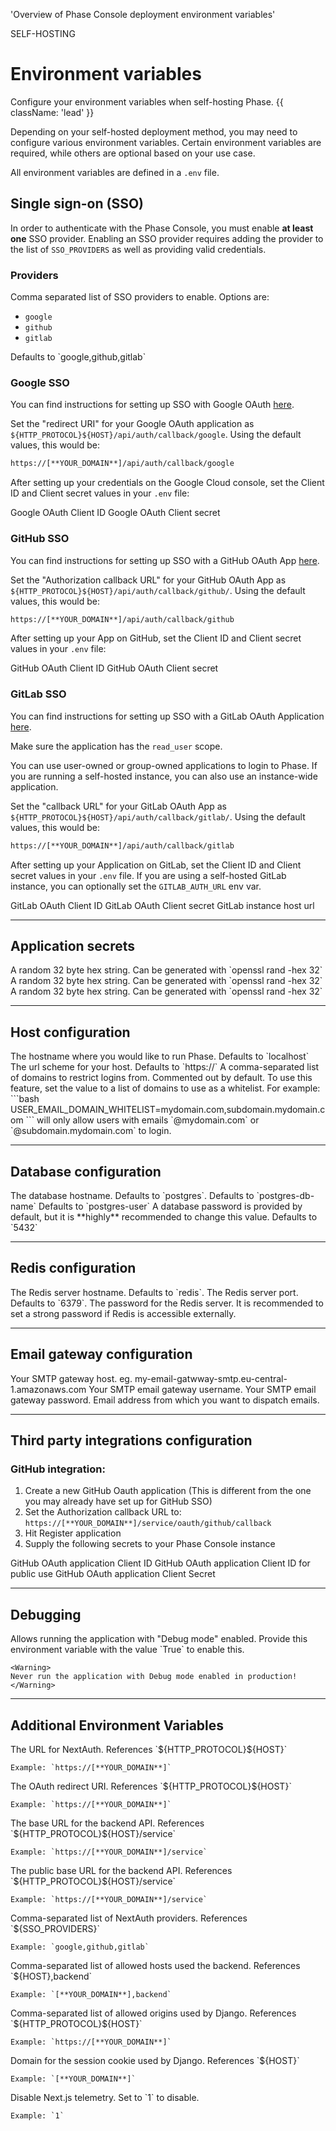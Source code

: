 
  'Overview of Phase Console deployment environment variables'

<HeroPattern />

<Tag variant="small">SELF-HOSTING</Tag>

# Environment variables

Configure your environment variables when self-hosting Phase. {{ className: 'lead' }}

Depending on your self-hosted deployment method, you may need to configure various environment variables.
Certain environment variables are required, while others are optional based on your use case.

All environment variables are defined in a `.env` file.

## Single sign-on (SSO)

In order to authenticate with the Phase Console, you must enable **at least one** SSO provider.
Enabling an SSO provider requires adding the provider to the list of `SSO_PROVIDERS` as well as providing valid credentials.

### Providers

<Properties>
  <Property name="SSO_PROVIDERS" type="string">
    Comma separated list of SSO providers to enable. Options are:
    <ul>
      <li>
        <code>google</code>
      </li>
      <li>
        <code>github</code>
      </li>
      <li>
        <code>gitlab</code>
      </li>
    </ul>
    Defaults to `google,github,gitlab`
  </Property>
</Properties>

### Google SSO

You can find instructions for setting up SSO with Google OAuth [here](https://support.google.com/cloud/answer/6158849?hl=en).

Set the "redirect URI" for your Google OAuth application as `${HTTP_PROTOCOL}${HOST}/api/auth/callback/google`.
Using the default values, this would be:

```bash
https://[**YOUR_DOMAIN**]/api/auth/callback/google
```

After setting up your credentials on the Google Cloud console, set the Client ID and Client secret values in your `.env` file:

<Properties>
  <Property name="GOOGLE_CLIENT_ID" type="string">
    Google OAuth Client ID
  </Property>
  <Property name="GOOGLE_CLIENT_SECRET" type="string">
    Google OAuth Client secret
  </Property>
</Properties>

### GitHub SSO

You can find instructions for setting up SSO with a GitHub OAuth App [here](https://docs.github.com/en/apps/oauth-apps/building-oauth-apps/creating-an-oauth-app).

Set the "Authorization callback URL" for your GitHub OAuth App as `${HTTP_PROTOCOL}${HOST}/api/auth/callback/github/`.
Using the default values, this would be:

```bash
https://[**YOUR_DOMAIN**]/api/auth/callback/github
```

After setting up your App on GitHub, set the Client ID and Client secret values in your `.env` file:

<Properties>
  <Property name="GITHUB_CLIENT_ID" type="string">
    GitHub OAuth Client ID
  </Property>
  <Property name="GITHUB_CLIENT_SECRET" type="string">
    GitHub OAuth Client secret
  </Property>
</Properties>

### GitLab SSO

You can find instructions for setting up SSO with a GitLab OAuth Application [here](https://docs.gitlab.com/ee/integration/oauth_provider.html).

Make sure the application has the `read_user` scope.

You can use user-owned or group-owned applications to login to Phase. If you are running a self-hosted instance, you can also use an instance-wide application.

Set the "callback URL" for your GitLab OAuth App as `${HTTP_PROTOCOL}${HOST}/api/auth/callback/gitlab/`.
Using the default values, this would be:

```bash
https://[**YOUR_DOMAIN**]/api/auth/callback/gitlab
```

After setting up your Application on GitLab, set the Client ID and Client secret values in your `.env` file.
If you are using a self-hosted GitLab instance, you can optionally set the `GITLAB_AUTH_URL` env var.

<Properties>
  <Property name="GITLAB_CLIENT_ID" type="string">
    GitLab OAuth Client ID
  </Property>
  <Property name="GITLAB_CLIENT_SECRET" type="string">
    GitLab OAuth Client secret
  </Property>
  <Property name="GITLAB_AUTH_URL" type="string (Optional)">
    GitLab instance host url
  </Property>
</Properties>

---

## Application secrets

<Properties>
  <Property name="NEXTAUTH_SECRET" type="string">
    A random 32 byte hex string. Can be generated with `openssl rand -hex 32`
  </Property>
  <Property name="SECRET_KEY" type="string">
    A random 32 byte hex string. Can be generated with `openssl rand -hex 32`
  </Property>
  <Property name="SERVER_SECRET" type="string">
    A random 32 byte hex string. Can be generated with `openssl rand -hex 32`
  </Property>
</Properties>

---

## Host configuration

<Properties>
  <Property name="HOST" type="string">
    The hostname where you would like to run Phase. Defaults to `localhost`
  </Property>
  <Property name="HTTP_PROTOCOL" type="string">
    The url scheme for your host. Defaults to `https://`
  </Property>
  <Property name="USER_EMAIL_DOMAIN_WHITELIST" type="string (Optional)">
    A comma-separated list of domains to restrict logins from. Commented out by default.
    To use this feature, set the value to a list of domains to use as a whitelist. For example:
    ```bash
    USER_EMAIL_DOMAIN_WHITELIST=mydomain.com,subdomain.mydomain.com
    ```
    will only allow users with emails `@mydomain.com` or `@subdomain.mydomain.com` to login.
  </Property>
</Properties>

---

## Database configuration

<Properties>
  <Property name="DATABASE_HOST" type="string">
    The database hostname. Defaults to `postgres`.
  </Property>
  <Property name="DATABASE_NAME" type="string">
    Defaults to `postgres-db-name`
  </Property>
  <Property name="DATABASE_USER" type="string">
    Defaults to `postgres-user`
  </Property>
  <Property name="DATABASE_PASSWORD" type="string">
    A database password is provided by default, but it is **highly** recommended
    to change this value.
  </Property>
  <Property name="DATABASE_PORT" type="number">
    Defaults to `5432`
  </Property>
</Properties>

---

## Redis configuration

<Properties>
  <Property name="REDIS_HOST" type="string">
    The Redis server hostname. Defaults to `redis`.
  </Property>
  <Property name="REDIS_PORT" type="number">
    The Redis server port. Defaults to `6379`.
  </Property>
  <Property name="REDIS_PASSWORD" type="string">
    The password for the Redis server. It is recommended to set a strong
    password if Redis is accessible externally.
  </Property>
</Properties>

---

## Email gateway configuration

<Properties>
  <Property name="SMTP_SERVER" type="string">
    Your SMTP gateway host. eg. my-email-gatwway-smtp.eu-central-1.amazonaws.com
  </Property>
  <Property name="SMTP_USERNAME" type="string">
    Your SMTP email gateway username.
  </Property>
  <Property name="SMTP_PASSWORD" type="string">
    Your SMTP email gateway password.
  </Property>
  <Property name="DEFAULT_FROM_EMAIL" type="string">
    Email address from which you want to dispatch emails.
  </Property>
</Properties>

---

## Third party integrations configuration

### GitHub integration:

1. Create a new GitHub Oauth application (This is different from the one you may already have set up for GitHub SSO)
2. Set the Authorization callback URL to: `https://[**YOUR_DOMAIN**]/service/oauth/github/callback`
3. Hit Register application
4. Supply the following secrets to your Phase Console instance

<Properties>
  <Property name="GITHUB_INTEGRATION_CLIENT_ID" type="string">
    GitHub OAuth application Client ID
  </Property>
  <Property name="NEXT_PUBLIC_GITHUB_INTEGRATION_CLIENT_ID" type="string">
    GitHub OAuth application Client ID for public use
  </Property>
  <Property name="GITHUB_INTEGRATION_CLIENT_SECRET" type="string">
    GitHub OAuth application Client Secret
  </Property>
</Properties>

---

## Debugging

<Properties>
  <Property name="DEBUG" type="string (optional)">
    Allows running the application with "Debug mode" enabled. Provide this
    environment variable with the value `True` to enable this.

    <Warning>
    Never run the application with Debug mode enabled in production!
    </Warning>

  </Property>
</Properties>

---

## Additional Environment Variables

<Properties>
  <Property name="NEXTAUTH_URL" type="string">
    The URL for NextAuth. References `${HTTP_PROTOCOL}${HOST}`
    
    Example: `https://[**YOUR_DOMAIN**]`
  </Property>
  <Property name="OAUTH_REDIRECT_URI" type="string">
    The OAuth redirect URI. References `${HTTP_PROTOCOL}${HOST}`
    
    Example: `https://[**YOUR_DOMAIN**]`
  </Property>
  <Property name="BACKEND_API_BASE" type="string">
    The base URL for the backend API. References `${HTTP_PROTOCOL}${HOST}/service`
    
    Example: `https://[**YOUR_DOMAIN**]/service`
  </Property>
  <Property name="NEXT_PUBLIC_BACKEND_API_BASE" type="string">
    The public base URL for the backend API. References `${HTTP_PROTOCOL}${HOST}/service`
    
    Example: `https://[**YOUR_DOMAIN**]/service`
  </Property>
  <Property name="NEXT_PUBLIC_NEXTAUTH_PROVIDERS" type="string">
    Comma-separated list of NextAuth providers. References `${SSO_PROVIDERS}`
    
    Example: `google,github,gitlab`
  </Property>
  <Property name="ALLOWED_HOSTS" type="string">
    Comma-separated list of allowed hosts used the backend. References `${HOST},backend`
    
    Example: `[**YOUR_DOMAIN**],backend`
  </Property>
  <Property name="ALLOWED_ORIGINS" type="string">
    Comma-separated list of allowed origins used by Django. References `${HTTP_PROTOCOL}${HOST}`
    
    Example: `https://[**YOUR_DOMAIN**]`
  </Property>
  <Property name="SESSION_COOKIE_DOMAIN" type="string">
    Domain for the session cookie used by Django. References `${HOST}`
    
    Example: `[**YOUR_DOMAIN**]`
  </Property>
  <Property name="NEXT_TELEMETRY_DISABLED" type="string">
    Disable Next.js telemetry. Set to `1` to disable.
    
    Example: `1`
  </Property>
</Properties>

